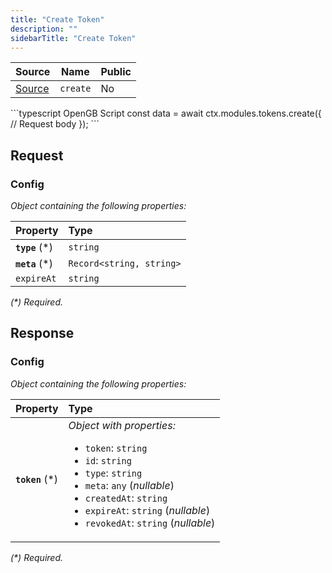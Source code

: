 ```yaml
---
title: "Create Token"
description: ""
sidebarTitle: "Create Token"
---
```


| Source                                                                                                      | Name       | Public     |
| ----------------------------------------------------------------------------------------------------------- | ---------- | ---------- |
| [Source](https://github.com/rivet-gg/opengb-modules/tree/main/modules/tokens/scripts/create.ts) | `create` | No |

<RequestExample>
```typescript OpenGB Script
const data = await ctx.modules.tokens.create({
  // Request body
});
```

</RequestExample>

## Request



### Config

_Object containing the following properties:_

| Property        | Type                     |
| :-------------- | :----------------------- |
| **`type`** (\*) | `string`                 |
| **`meta`** (\*) | `Record<string, string>` |
| `expireAt`      | `string`                 |

_(\*) Required._


## Response



### Config

_Object containing the following properties:_

| Property         | Type                                                                                                                                                                                                                                                               |
| :--------------- | :----------------------------------------------------------------------------------------------------------------------------------------------------------------------------------------------------------------------------------------------------------------- |
| **`token`** (\*) | _Object with properties:_<ul><li>`token`: `string`</li><li>`id`: `string`</li><li>`type`: `string`</li><li>`meta`: `any` (_nullable_)</li><li>`createdAt`: `string`</li><li>`expireAt`: `string` (_nullable_)</li><li>`revokedAt`: `string` (_nullable_)</li></ul> |

_(\*) Required._

